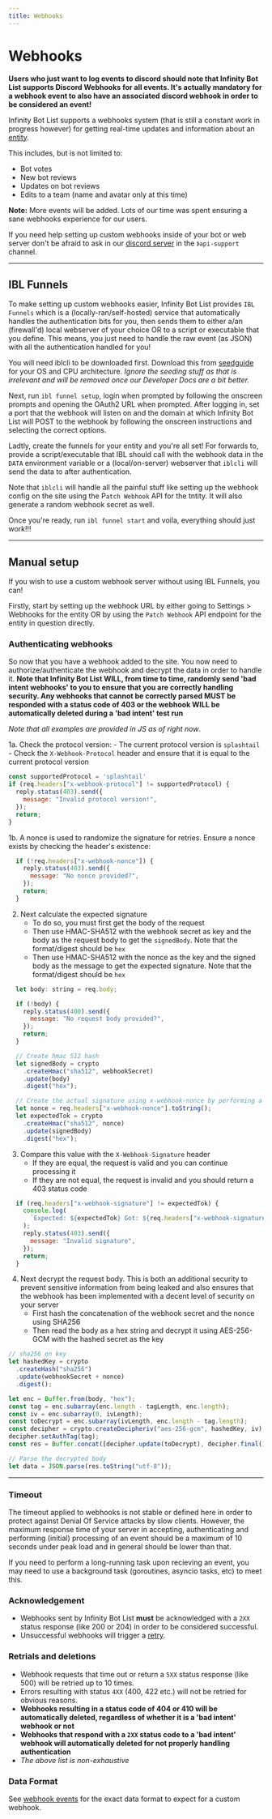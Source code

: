 ```yaml
---
title: Webhooks
---
```


# Webhooks

**Users who just want to log events to discord should note that Infinity Bot List supports Discord Webhooks for all events. It's actually mandatory for a webhook event to also have an associated discord webhook in order to be considered an event!**

Infinity Bot List supports a webhooks system (that is still a constant work in progress however) for getting real-time updates and information about an [entity](./entity).

This includes, but is not limited to:

- Bot votes
- New bot reviews
- Updates on bot reviews
- Edits to a team (name and avatar only at this time)

**Note:** More events will be added. Lots of our time was spent ensuring a sane webhooks experience for our users.

If you need help setting up custom webhooks inside of your bot or web server don't be afraid to ask in our [discord server](https://infinitybotlist.com/join) in the `》api-support` channel.

---

## IBL Funnels

To make setting up custom webhooks easier, Infinity Bot List provides `IBL Funnels` which is a (locally-ran/self-hosted) service that automatically handles the authentication bits for you, then sends them to either a/an (firewall'd) local webserver of your choice OR to a script or executable that you define. This means, you just need to handle the raw event (as JSON) with all the authentication handled for you!

You will need iblcli to be downloaded first. Download this from [seedguide](https://infinitybots.gg/help/contribute/seedguide) for your OS and CPU architecture. *Ignore the seeding stuff as that is irrelevant and will be removed once our Developer Docs are a bit better.*

Next, run `ibl funnel setup`, login when prompted by following the onscreen prompts and opening the OAuth2 URL when prompted. After logging in, set a port that the webhook will listen on and the domain at which Infinity Bot List will POST to the webhook by following the onscreen instructions and selecting the correct options. 

Ladtly, create the funnels for your entity and you're all set! For forwards to, provide a script/executable that IBL should call with the webhook data in the ``DATA`` environment variable or a (local/on-server) webserver that `iblcli` will send the data to after authentication. 

Note that `iblcli` will handle all the painful stuff like setting up the webhook config on the site using the P`atch Webhook` API for the tntity. It will also generate a random webhook secret as well.

Once you're ready, run `ibl funnel start` and voila, everything should just work!!!


---

## Manual setup

If you wish to use a custom webhook server without using IBL Funnels, you can!

Firstly, start by setting up the webhook URL by either going to Settings > Webhooks for the entity OR by using the `Patch Webhook` API endpoint for the entity in question directly.

### Authenticating webhooks

So now that you have a webhook added to the site. You now need to authorize/authenticate the webhook and decrypt the data in order to handle it. **Note that Infinity Bot List WILL, from time to time, randomly send 'bad intent webhooks' to you to ensure that you are correctly handling security. Any webhooks that cannot be correctly parsed MUST be responded with a status code of 403 or the webhook WILL be automatically deleted during a 'bad intent' test run**

*Note that all examples are provided in JS as of right now*.

1a. Check the protocol version:
	- The current protocol version is `splashtail`
	- Check the `X-Webhook-Protocol` header and ensure that it is equal to the current protocol version

```js
const supportedProtocol = 'splashtail'
if (req.headers["x-webhook-protocol"] != supportedProtocol) {
  reply.status(403).send({
    message: "Invalid protocol version!",
  });
  return;
}
```

1b. A nonce is used to randomize the signature for retries. Ensure a nonce exists by checking the header's existence:

```js
  if (!req.headers["x-webhook-nonce"]) {
    reply.status(403).send({
      message: "No nonce provided?",
    });
    return;
  }
```

2. Next calculate the expected signature
	- To do so, you must first get the body of the request
	- Then use HMAC-SHA512 with the webhook secret as key and the body as the request body to get the ``signedBody``. Note that the format/digest should be ``hex``
	- Then use HMAC-SHA512 with the nonce as the key and the signed body as the message to get the expected signature. Note that the format/digest should be ``hex``

```js
  let body: string = req.body;

  if (!body) {
    reply.status(400).send({
      message: "No request body provided?",
    });
    return;
  }

  // Create hmac 512 hash
  let signedBody = crypto
    .createHmac("sha512", webhookSecret)
    .update(body)
    .digest("hex");

  // Create the actual signature using x-webhook-nonce by performing a second hmac
  let nonce = req.headers["x-webhook-nonce"].toString();
  let expectedTok = crypto
    .createHmac("sha512", nonce)
    .update(signedBody)
    .digest("hex");
```

3. Compare this value with the ``X-Webhook-Signature`` header
	- If they are equal, the request is valid and you can continue processing it
	- If they are not equal, the request is invalid and you should return a 403 status code

```js
  if (req.headers["x-webhook-signature"] != expectedTok) {
    console.log(
      `Expected: ${expectedTok} Got: ${req.headers["x-webhook-signature"]}`
    );
    reply.status(403).send({
      message: "Invalid signature",
    });
    return;
  }
```

4. Next decrypt the request body. This is both an additional security to prevent sensitive information from being leaked and also ensures that the webhook has been implemented with a decent level of security on your server
	- First hash the concatenation of the webhook secret and the nonce using SHA256
	- Then read the body as a hex string and decrypt it using AES-256-GCM with the hashed secret as the key

```js
// sha256 on key
let hashedKey = crypto
  .createHash("sha256")
  .update(webhookSecret + nonce)
  .digest();

let enc = Buffer.from(body, "hex");
const tag = enc.subarray(enc.length - tagLength, enc.length);
const iv = enc.subarray(0, ivLength);
const toDecrypt = enc.subarray(ivLength, enc.length - tag.length);
const decipher = crypto.createDecipheriv("aes-256-gcm", hashedKey, iv);
decipher.setAuthTag(tag);
const res = Buffer.concat([decipher.update(toDecrypt), decipher.final()]);

// Parse the decrypted body
let data = JSON.parse(res.toString("utf-8"));
```

---

### Timeout

The timeout applied to webhooks is not stable or defined here in order to protect against Denial Of Service attacks by slow clients. However, the maximum response time of your server in accepting, authenticating and performing (initial) processing of an event should be a maximum of 10 seconds under peak load and in general should be lower than that.

If you need to perform a long-running task upon recieving an event, you may need to use a background task (goroutines, asyncio tasks, etc) to meet this.

### Acknowledgement

- Webhooks sent by Infinity Bot List **must** be acknowledged with a `2XX` status response (like 200 or 204) in order to be considered successful.
- Unsuccessful webhooks will trigger a [retry](#retrial).

### Retrials and deletions

- Webhook requests that time out or return a `5XX` status response (like 500) will be retried up to 10 times.
- Errors resulting with status `4XX` (400, 422 etc.) will not be retried for obvious reasons.
- **Webhooks resulting in a status code of 404 or 410 will be automatically deleted, regardless of whether it is a 'bad intent' webhook or not**
- **Webhooks that respond with a `2XX` status code to a 'bad intent' webhook will automatically deleted for not properly handling authentication**
- *The above list is non-exhaustive*

### Data Format

See [webhook events](https://spider.infinitybots.gg/docs#tag--Webhooks) for the exact data format to expect for a custom webhook.